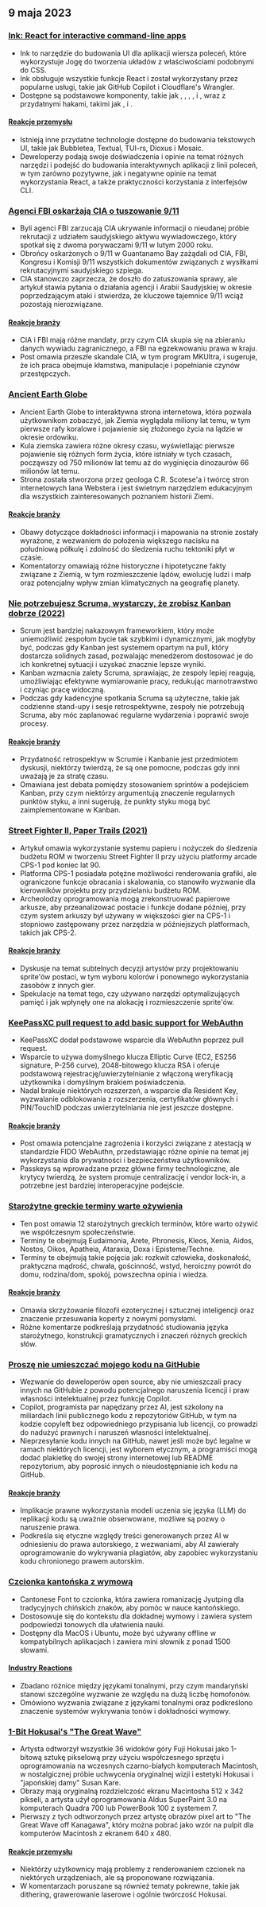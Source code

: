 

<CallToAction />

<Steps>

## 9 maja 2023

### [Ink: React for interactive command-line apps](https://github.com/vadimdemedes/ink)

- Ink to narzędzie do budowania UI dla aplikacji wiersza poleceń, które wykorzystuje Jogę do tworzenia układów z właściwościami podobnymi do CSS.
- Ink obsługuje wszystkie funkcje React i został wykorzystany przez popularne usługi, takie jak GitHub Copilot i Cloudflare's Wrangler.
- Dostępne są podstawowe komponenty, takie jak <Box>, <Text>, <Newline>, <Spacer>, <Static> i <Transform>, wraz z przydatnymi hakami, takimi jak <useInput>, <useStdin> i <useFocus>.

#### [Reakcje przemysłu](http://news.ycombinator.com/item?id=35863837)

- Istnieją inne przydatne technologie dostępne do budowania tekstowych UI, takie jak Bubbletea, Textual, TUI-rs, Dioxus i Mosaic.
- Deweloperzy podają swoje doświadczenia i opinie na temat różnych narzędzi i podejść do budowania interaktywnych aplikacji z linii poleceń, w tym zarówno pozytywne, jak i negatywne opinie na temat wykorzystania React, a także praktyczności korzystania z interfejsów CLI.

### [Agenci FBI oskarżają CIA o tuszowanie 9/11](https://www.spytalk.co/p/exclusive-fbi-agents-accuse-cia-of)

- Byli agenci FBI zarzucają CIA ukrywanie informacji o nieudanej próbie rekrutacji z udziałem saudyjskiego aktywu wywiadowczego, który spotkał się z dwoma porywaczami 9/11 w lutym 2000 roku.
- Obrońcy oskarżonych o 9/11 w Guantanamo Bay zażądali od CIA, FBI, Kongresu i Komisji 9/11 wszystkich dokumentów związanych z wysiłkami rekrutacyjnymi saudyjskiego szpiega.
- CIA stanowczo zaprzecza, że doszło do zatuszowania sprawy, ale artykuł stawia pytania o działania agencji i Arabii Saudyjskiej w okresie poprzedzającym ataki i stwierdza, że kluczowe tajemnice 9/11 wciąż pozostają nierozwiązane.

#### [Reakcje branży](http://news.ycombinator.com/item?id=35862656)

- CIA i FBI mają różne mandaty, przy czym CIA skupia się na zbieraniu danych wywiadu zagranicznego, a FBI na egzekwowaniu prawa w kraju.
- Post omawia przeszłe skandale CIA, w tym program MKUltra, i sugeruje, że ich praca obejmuje kłamstwa, manipulacje i popełnianie czynów przestępczych.

### [Ancient Earth Globe](https://dinosaurpictures.org/ancient-earth/#470)

- Ancient Earth Globe to interaktywna strona internetowa, która pozwala użytkownikom zobaczyć, jak Ziemia wyglądała miliony lat temu, w tym pierwsze rafy koralowe i pojawienie się złożonego życia na lądzie w okresie ordowiku.
- Kula ziemska zawiera różne okresy czasu, wyświetlając pierwsze pojawienie się różnych form życia, które istniały w tych czasach, począwszy od 750 milionów lat temu aż do wyginięcia dinozaurów 66 milionów lat temu.
- Strona została stworzona przez geologa C.R. Scotese'a i twórcę stron internetowych Iana Webstera i jest świetnym narzędziem edukacyjnym dla wszystkich zainteresowanych poznaniem historii Ziemi.

#### [Reakcje branży](http://news.ycombinator.com/item?id=35856820)

- Obawy dotyczące dokładności informacji i mapowania na stronie zostały wyrażone, z wezwaniem do położenia większego nacisku na południową półkulę i zdolność do śledzenia ruchu tektoniki płyt w czasie.
- Komentatorzy omawiają różne historyczne i hipotetyczne fakty związane z Ziemią, w tym rozmieszczenie lądów, ewolucję ludzi i małp oraz potencjalny wpływ zmian klimatycznych na geografię planety.

### [Nie potrzebujesz Scruma, wystarczy, że zrobisz Kanban dobrze (2022)](https://lucasfcosta.com/2022/10/02/scrum-versus-kanban.html)

- Scrum jest bardziej nakazowym frameworkiem, który może uniemożliwić zespołom bycie tak szybkimi i dynamicznymi, jak mogłyby być, podczas gdy Kanban jest systemem opartym na pull, który dostarcza solidnych zasad, pozwalając menedżerom dostosować je do ich konkretnej sytuacji i uzyskać znacznie lepsze wyniki.
- Kanban wzmacnia zalety Scruma, sprawiając, że zespoły lepiej reagują, umożliwiając efektywne wymiarowanie pracy, redukując marnotrawstwo i czyniąc pracę widoczną.
- Podczas gdy kadencyjne spotkania Scruma są użyteczne, takie jak codzienne stand-upy i sesje retrospektywne, zespoły nie potrzebują Scruma, aby móc zaplanować regularne wydarzenia i poprawić swoje procesy.

#### [Reakcje branży](http://news.ycombinator.com/item?id=35857463)

- Przydatność retrospektyw w Scrumie i Kanbanie jest przedmiotem dyskusji, niektórzy twierdzą, że są one pomocne, podczas gdy inni uważają je za stratę czasu.
- Omawiana jest debata pomiędzy stosowaniem sprintów a podejściem Kanban, przy czym niektórzy argumentują znaczenie regularnych punktów styku, a inni sugerują, że punkty styku mogą być zaimplementowane w Kanban.

### [Street Fighter II, Paper Trails (2021)](https://fabiensanglard.net/sf2_sheets/index.html)

- Artykuł omawia wykorzystanie systemu papieru i nożyczek do śledzenia budżetu ROM w tworzeniu Street Fighter II przy użyciu platformy arcade CPS-1 pod koniec lat 90.
- Platforma CPS-1 posiadała potężne możliwości renderowania grafiki, ale ograniczone funkcje obracania i skalowania, co stanowiło wyzwanie dla kierowników projektu przy przydzielaniu budżetu ROM.
- Archeolodzy oprogramowania mogą zrekonstruować papierowe arkusze, aby przeanalizować postacie i funkcje dodane później, przy czym system arkuszy był używany w większości gier na CPS-1 i stopniowo zastępowany przez narzędzia w późniejszych platformach, takich jak CPS-2.

#### [Reakcje branży](http://news.ycombinator.com/item?id=35859338)

- Dyskusje na temat subtelnych decyzji artystów przy projektowaniu sprite'ów postaci, w tym wyboru kolorów i ponownego wykorzystania zasobów z innych gier.
- Spekulacje na temat tego, czy używano narzędzi optymalizujących pamięć i jak wpłynęły one na alokację i rozmieszczenie sprite'ów.

### [KeePassXC pull request to add basic support for WebAuthn](https://github.com/keepassxreboot/keepassxc/pull/8825)

- KeePassXC dodał podstawowe wsparcie dla WebAuthn poprzez pull request.
- Wsparcie to używa domyślnego klucza Elliptic Curve (EC2, ES256 signature, P-256 curve), 2048-bitowego klucza RSA i oferuje podstawową rejestrację/uwierzytelnianie z włączoną weryfikacją użytkownika i domyślnym brakiem poświadczenia.
- Nadal brakuje niektórych rozszerzeń, a wsparcie dla Resident Key, wyzwalanie odblokowania z rozszerzenia, certyfikatów głównych i PIN/TouchID podczas uwierzytelniania nie jest jeszcze dostępne.

#### [Reakcje branży](http://news.ycombinator.com/item?id=35859877)

- Post omawia potencjalne zagrożenia i korzyści związane z atestacją w standardzie FIDO WebAuthn, przedstawiając różne opinie na temat jej wykorzystania dla prywatności i bezpieczeństwa użytkowników.
- Passkeys są wprowadzane przez główne firmy technologiczne, ale krytycy twierdzą, że system promuje centralizację i vendor lock-in, a potrzebne jest bardziej interoperacyjne podejście.

### [Starożytne greckie terminy warte ożywienia](https://classicalwisdom.substack.com/p/12-ancient-greek-terms-that-should)

- Ten post omawia 12 starożytnych greckich terminów, które warto ożywić we współczesnym społeczeństwie.
- Terminy te obejmują Eudaimonia, Arete, Phronesis, Kleos, Xenia, Aidos, Nostos, Oikos, Apatheia, Ataraxia, Doxa i Episteme/Techne.
- Terminy te obejmują takie pojęcia jak: rozkwit człowieka, doskonałość, praktyczna mądrość, chwała, gościnność, wstyd, heroiczny powrót do domu, rodzina/dom, spokój, powszechna opinia i wiedza.

#### [Reakcje branży](http://news.ycombinator.com/item?id=35867935)

- Omawia skrzyżowanie filozofii ezoterycznej i sztucznej inteligencji oraz znaczenie przesuwania koperty z nowymi pomysłami.
- Różne komentarze podkreślają przydatność studiowania języka starożytnego, konstrukcji gramatycznych i znaczeń różnych greckich słów.

### [Proszę nie umieszczać mojego kodu na GitHubie](https://nogithub.codeberg.page/)

- Wezwanie do deweloperów open source, aby nie umieszczali pracy innych na GitHubie z powodu potencjalnego naruszenia licencji i praw własności intelektualnej przez funkcję Copilot.
- Copilot, programista par napędzany przez AI, jest szkolony na miliardach linii publicznego kodu z repozytoriów GitHub, w tym na kodzie copyleft bez odpowiedniego przypisania lub licencji, co prowadzi do nadużyć prawnych i naruszeń własności intelektualnej.
- Nieprzesyłanie kodu innych na GitHub, nawet jeśli może być legalne w ramach niektórych licencji, jest wyborem etycznym, a programiści mogą dodać plakietkę do swojej strony internetowej lub README repozytorium, aby poprosić innych o nieudostępnianie ich kodu na GitHub.

#### [Reakcje branży](http://news.ycombinator.com/item?id=35859142)

- Implikacje prawne wykorzystania modeli uczenia się języka (LLM) do replikacji kodu są uważnie obserwowane, możliwe są pozwy o naruszenie prawa.
- Podkreśla się etyczne względy treści generowanych przez AI w odniesieniu do prawa autorskiego, z wezwaniami, aby AI zawierały oprogramowanie do wykrywania plagiatów, aby zapobiec wykorzystaniu kodu chronionego prawem autorskim.

### [Czcionka kantońska z wymową](https://visual-fonts.com/)

- Cantonese Font to czcionka, która zawiera romanizację Jyutping dla tradycyjnych chińskich znaków, aby pomóc w nauce kantońskiego.
- Dostosowuje się do kontekstu dla dokładnej wymowy i zawiera system podpowiedzi tonowych dla ułatwienia nauki.
- Dostępny dla MacOS i Ubuntu, może być używany offline w kompatybilnych aplikacjach i zawiera mini słownik z ponad 1500 słowami.

#### [Industry Reactions](http://news.ycombinator.com/item?id=35867275)

- Zbadano różnice między językami tonalnymi, przy czym mandaryński stanowi szczególne wyzwanie ze względu na dużą liczbę homofonów.
- Omówiono wyzwania związane z językami tonalnymi oraz podkreślono znaczenie systemów wykrywania tonów i dokładności wymowy.

### [1-Bit Hokusai's "The Great Wave"](https://www.hypertalking.com/2023/05/08/1-bit-pixel-art-of-hokusais-the-great-wave-off-kanagawa/)

- Artysta odtworzył wszystkie 36 widoków góry Fuji Hokusai jako 1-bitową sztukę pikselową przy użyciu współczesnego sprzętu i oprogramowania na wczesnych czarno-białych komputerach Macintosh, w nostalgicznej próbie uchwycenia oryginalnej wizji i estetyki Hokusai i "japońskiej damy" Susan Kare.
- Obrazy mają oryginalną rozdzielczość ekranu Macintosha 512 x 342 pikseli, a artysta użył oprogramowania Aldus SuperPaint 3.0 na komputerach Quadra 700 lub PowerBook 100 z systemem 7.
- Pierwszy z tych odtworzonych przez artystę obrazów pixel art to "The Great Wave off Kanagawa", który można pobrać jako wzór na pulpit dla komputerów Macintosh z ekranem 640 x 480.

#### [Reakcje przemysłu](http://news.ycombinator.com/item?id=35866283)

- Niektórzy użytkownicy mają problemy z renderowaniem czcionek na niektórych urządzeniach, ale są proponowane rozwiązania.
- W komentarzach poruszane są również tematy pokrewne, takie jak dithering, grawerowanie laserowe i ogólnie twórczość Hokusai.

</Steps>
